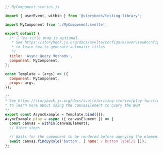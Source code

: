 ```js
// MyComponent.stories.js

import { userEvent, within } from '@storybook/testing-library';

import MyComponent from './MyComponent.svelte';

export default {
  /* 👇 The title prop is optional.
   * See https://storybook.js.org/docs/svelte/configure/overview#configure-story-loading
   * to learn how to generate automatic titles
   */
  title: 'Async Query Methods',
  component: MyComponent,
};

const Template = (args) => ({
  Component: MyComponent,
  props: args,
});

/*
* See https://storybook.js.org/docs/svelte/writing-stories/play-function#working-with-the-canvas
* to learn more about using the canvasElement to query the DOM
*/
export const AsyncExample = Template.bind({});
AsyncExample.play = async ({ canvasElement }) => {
  const canvas = within(canvasElement);
  // Other steps

  // Waits for the component to be rendered before querying the element
  await canvas.findByRole('button', { name: / button label/i }));
};
```